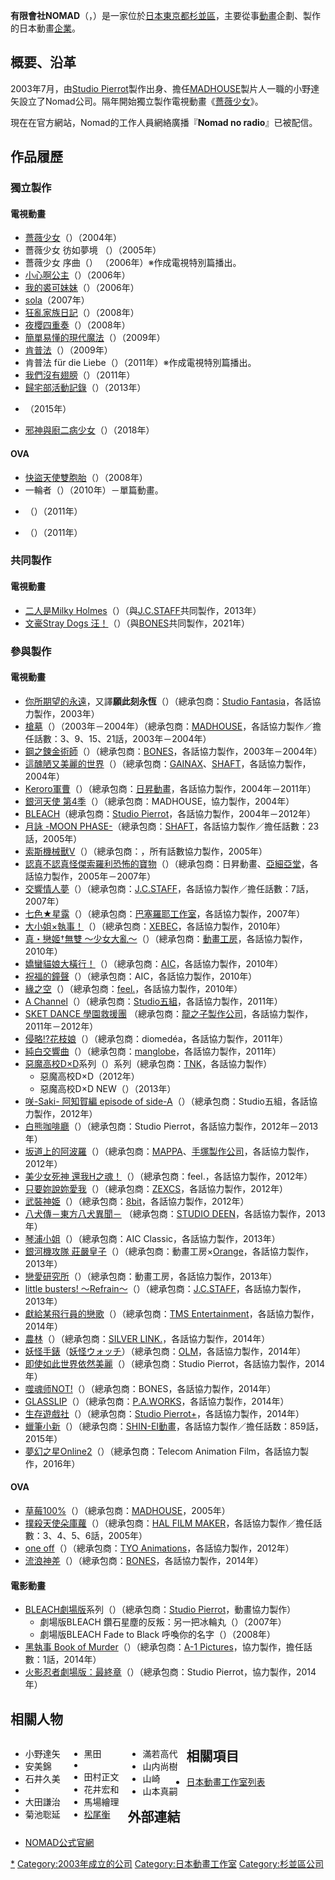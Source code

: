 {{unreferenced|time=2014-08-19T11:43:19+00:00}}
{{Otheruses|Nomad}}
{{Infobox Company
| company_name        = 有限會社NOMAD
| company_name_en     = NOMAD, Inc.
| company_logo        = [[File:Nomad_logo.png|250px]]
| company_type        = [[非上市公司|非上市公司]]
| original_text       = {{lang|ja|有限会社ノーマッド}}
| original_spelling   = 
| company_slogan      = 
| market_information  = 
| abbreviated_name    = 
| predecessor         = 
| successor           =
| foundation          = 2003年7月
| location            = {{JPN}}[[東京都|東京都]][[杉並區|杉並區]][[清水_(杉並區)|清水]]一丁目16番5號<br/>IWAI大樓2F
| zip_code            = 〒167-0033
| area_served         = 
| telephone_no        = 
| key_people          = 代表取締役：小野達矢
| industry            = [[媒體|媒體]]、[[情報|情報]]、通訊業、動畫工作室
| products            = [[動畫|動畫]]的企畫、製作、著作权管理
| services            = 
| capital             = 300萬[[日圓|日圓]]
| revenue             = 
| operating_income    = 
| profit              = 
| total_asset         = 
| net_asset           = 
| market_value        = 
| num_employees       = 36人
| equity              =
| P/E ratio           = 
| earnings per share  = 
| Net asset value     = 
| accounting_period   = 
| parent              = 
| divisions           = 
| major_shareholder   = 
| subsid              = 
| homepage            = http://www.nomad-inc.co.jp/
| width               = 
}}
'''有限會社NOMAD'''（{{lang-ja|有限会社ノーマッド}}，{{lang-en|NOMAD, Inc.}}）是一家位於[[日本|日本]][[東京都|東京都]][[杉並區|杉並區]]，主要從事[[動畫|動畫]]企劃、製作的日本動畫[[企業|企業]]。

== 概要、沿革 ==
2003年7月，由[[Studio_Pierrot|Studio Pierrot]]製作出身、擔任[[MADHOUSE|MADHOUSE]]製片人一職的小野達矢設立了Nomad公司。隔年開始獨立製作電視動畫《[[薔薇少女|薔薇少女]]》。

現在在官方網站，Nomad的工作人員網絡廣播『'''Nomad no radio'''』已被配信。

== 作品履歷 ==
=== 獨立製作 ===
==== 電視動畫 ====
* [[薔薇少女|薔薇少女]]（{{lang|ja|ローゼンメイデン}}）（2004年）
* 薔薇少女 彷如夢境 （{{lang|ja|ローゼンメイデン トロイメント}}）（2005年）
* 薔薇少女 序曲（{{lang|ja|ローゼンメイデン オーベルテューレ}}） （2006年）※作成電視特別篇播出。
* [[小心啊公主|小心啊公主]]（{{lang|ja|姫様ご用心}}）（2006年）
* [[我的裘可妹妹|我的裘可妹妹]]（{{lang|ja|ちょこっとシスター}}）（2006年）
* [[sola|sola]]（2007年）
* [[狂亂家族日記|狂亂家族日記]]（{{lang|ja|狂乱家族日記}}）（2008年）
* [[夜櫻四重奏|夜櫻四重奏]]（{{lang|ja|夜桜四重奏 〜ヨザクラカルテット〜}}）（2008年）
* [[簡單易懂的現代魔法|簡單易懂的現代魔法]]（{{lang|ja|よくわかる現代魔法}}）（2009年）
* [[肯普法|肯普法]]（{{lang|ja|けんぷファー}}）（2009年）
* 肯普法 für die Liebe（{{lang|ja|けんぷファー für die Liebe}}）（2011年）※作成電視特別篇播出。
* [[我們沒有翅膀|我們沒有翅膀]]（{{lang|ja|俺たちに翼はない}}）（2011年）
* [[歸宅部活動記錄|歸宅部活動記錄]]（{{lang|ja|帰宅部活動記録}}）（2013年）
* {{tsl|ja|VENUS PROJECT|VENUS PROJECT -CLIMAX-}}（2015年）
* [[邪神與廚二病少女|邪神與廚二病少女]]（{{lang|ja|邪神ちゃんドロップキック}}）（2018年）

==== OVA ====
* [[快盜天使雙胞胎|快盜天使雙胞胎]]（{{lang|ja|快盗天使ツインエンジェル}}）（2008年）
* 一輪者（{{lang|ja|一輪者 ICHIRIN-SHA}}）（2010年）－單篇動畫。
* {{tsl|ja|T.P.さくら 〜タイムパラディンさくら〜|T.P.櫻.～時空樹防衛戰～}}（{{lang|ja|T.P.さくら 〜タイムパラディンさくら〜}}）（2011年）
* {{tsl|ja|VitaminX|維他命X Addiction}}（{{lang|ja|VitaminX Addiction}}）（2011年）

=== 共同製作 ===
==== 電視動畫 ====
* [[偵探歌劇_少女福爾摩斯|二人是Milky Holmes]]（{{lang|ja|ふたりはミルキィホームズ}}）（與[[J.C.STAFF|J.C.STAFF]]共同製作，2013年）
* [[文豪Stray_Dogs|文豪Stray Dogs 汪！]]（{{lang|ja|文豪ストレイドッグス わん!}}）（與[[BONES_(動畫製作公司)|BONES]]共同製作，2021年）

=== 參與製作 ===
==== 電視動畫 ====
* [[你所期望的永遠|你所期望的永遠]]，又譯'''願此刻永恆'''（{{lang|ja|君が望む永遠}}）（總承包商：[[Studio_Fantasia|Studio Fantasia]]，各話協力製作，2003年）
* [[槍墓|槍墓]]（{{lang|ja|Gungrave}}）（2003年－2004年）（總承包商：[[MADHOUSE|MADHOUSE]]，各話協力製作／擔任話數：3、9、15、21話，2003年－2004年）
* [[鋼之鍊金術師|鋼之鍊金術師]]（{{lang|ja|鋼の錬金術師}}）（總承包商：[[BONES_(動畫製作公司)|BONES]]，各話協力製作，2003年－2004年）
* [[醜陋美世界|這醜陋又美麗的世界]]（{{lang|ja|この醜くも美しい世界}}）（總承包商：[[GAINAX|GAINAX]]、[[SHAFT|SHAFT]]，各話協力製作，2004年）
* [[Keroro軍曹|Keroro軍曹]]（{{lang|ja|ケロロ軍曹}}）（總承包商：[[日昇動畫|日昇動畫]]，各話協力製作，2004年－2011年）
* [[銀河天使|銀河天使 第4季]]（{{lang|ja|ギャラクシーエンジェル 第4期}}）（總承包商：MADHOUSE，協力製作，2004年）
* [[BLEACH_(動畫)|BLEACH]]（總承包商：[[Studio_Pierrot|Studio Pierrot]]，各話協力製作，2004年－2012年）
* [[月詠|月詠 -MOON PHASE-]]（總承包商：[[SHAFT|SHAFT]]，各話協力製作／擔任話數：23話，2005年）
* [[索斯機械獸V|索斯機械獸V]]（{{lang|ja|ゾイドジェネシス}}）（總承包商：{{tsl|ja|小学館ミュージック&デジタル エンタテイメント|小學館音樂數位娛樂}}，所有話數協力製作，2005年）
* [[怪俠佐羅利|認真不認真怪傑索羅利恐怖的寶物]]（{{lang|ja|まじめにふまじめ かいけつゾロリ}}）（總承包商：日昇動畫、[[亞細亞堂|亞細亞堂]]，各話協力製作，2005年－2007年）
* [[交響情人夢|交響情人夢]]（{{lang|ja|のだめカンタービレ}}）（總承包商：[[J.C.STAFF|J.C.STAFF]]，各話協力製作／擔任話數：7話，2007年）
* [[七色★星露|七色★星露]]（{{lang|ja|ななついろ★ドロップス}}）（總承包商：[[diomedéa|巴塞羅耶工作室]]，各話協力製作，2007年）
* [[大小姐×執事！|大小姐×執事！]]（{{lang|ja|れでぃ×ばと!}}）（總承包商：[[XEBEC|XEBEC]]，各話協力製作，2010年）
* [[戀姬†無雙|真・戀姬†無雙 〜少女大亂〜]]（{{lang|ja|真・恋姫†無双 〜乙女大乱〜}}）（總承包商：[[動畫工房|動畫工房]]，各話協力製作，2010年）
* [[嬌蠻貓娘大橫行|嬌蠻貓娘大橫行！]]（{{lang|ja|迷い猫オーバーラン！}}）（總承包商：[[動畫國際公司|AIC]]，各話協力製作，2010年）
* [[祝福的鐘聲|祝福的鐘聲]]（{{lang|ja|祝福のカンパネラ}}）（總承包商：AIC，各話協力製作，2010年）
* [[緣之空|緣之空]]（{{lang|ja|ヨスガノソラ}}）（總承包商：[[feel.|feel.]]，各話協力製作，2010年）
* [[A頻道|A Channel]]（{{lang|ja|Aチャンネル}}）（總承包商：[[Studio五組|Studio五組]]，各話協力製作，2011年）
* [[SKET_DANCE|SKET DANCE 學園救援團]] （總承包商：[[龍之子製作公司|龍之子製作公司]]，各話協力製作，2011年－2012年）
* [[侵略！花枝娘|侵略!?花枝娘]]（{{lang|ja|侵略!?イカ娘（}}）（總承包商：diomedéa，各話協力製作，2011年）
* [[純白交響曲|純白交響曲]]（{{lang|ja|ましろ色シンフォニー}}）（總承包商：[[manglobe|manglobe]]，各話協力製作，2011年）
* [[惡魔高校D×D|惡魔高校D×D]]系列（{{lang|ja|ハイスクールD×D}}）系列（總承包商：[[TNK|TNK]]，各話協力製作）
** 惡魔高校D×D（2012年）
** 惡魔高校D×D NEW（{{lang|ja|ハイスクールD×D NEW}}）（2013年）
* [[咲-Saki-|咲-Saki- 阿知賀編 episode of side-A]]（{{lang|ja|咲-Saki- 阿知賀編 episode of side-A}}）（總承包商：Studio五組，各話協力製作，2012年）
* [[白熊咖啡廳|白熊咖啡廳]]（{{lang|ja|しろくまカフェ}}）（總承包商：Studio Pierrot，各話協力製作，2012年－2013年）
* [[坂道上的阿波羅|坂道上的阿波羅]]（{{lang|ja|坂道のアポロン}}）（總承包商：[[MAPPA|MAPPA]]、[[手塚製作公司|手塚製作公司]]，各話協力製作，2012年）
* [[美少女死神_還我H之魂！|美少女死神 還我H之魂！]]（{{lang|ja|だから僕は、Hができない。}}）（總承包商：feel.，各話協力製作，2012年）
* [[只要妳說妳愛我|只要妳說妳愛我]]（{{lang|ja|好きっていいなよ。}}）（總承包商：[[ZEXCS|ZEXCS]]，各話協力製作，2012年）
* [[武裝神姫|武裝神姫]]（{{lang|ja|武装神姫}}）（總承包商：[[8bit|8bit]]，各話協力製作，2012年）
* [[八犬傳－東方八犬異聞－|八犬傳－東方八犬異聞－]] （總承包商：[[STUDIO_DEEN|STUDIO DEEN]]，各話協力製作，2013年）
* [[琴浦小姐|琴浦小姐]]（{{lang|ja|琴浦さん}}）（總承包商：AIC Classic，各話協力製作，2013年）
* [[銀河機攻隊_莊嚴皇子|銀河機攻隊 莊嚴皇子]]（{{lang|ja|銀河機攻隊 マジェスティックプリンス}}）（總承包商：動畫工房×[[Orange|Orange]]，各話協力製作，2013年）
* [[戀愛研究所|戀愛研究所]]（{{lang|ja|恋愛ラボ}}）（總承包商：動畫工房，各話協力製作，2013年）
* [[Little_Busters!|little busters! 〜Refrain〜]]（{{lang|ja|リトルバスターズ! 〜Refrain〜}}）（總承包商：[[J.C.STAFF|J.C.STAFF]]，各話協力製作，2013年）
* [[獻給某飛行員的戀歌|獻給某飛行員的戀歌]]（{{lang|ja|とある飛空士への恋歌}}）（總承包商：[[TMS娛樂|TMS Entertainment]]，各話協力製作，2014年）
* [[農林|農林]]（{{lang|ja|のうりん}}）（總承包商：[[SILVER_LINK.|SILVER LINK.]]，各話協力製作，2014年）
* [[妖怪手錶|妖怪手錶]]（[[妖怪ウォッチ|妖怪ウォッチ]]）（總承包商：[[OLM|OLM]]，各話協力製作，2014年）
* [[即使如此世界依然美麗|即使如此世界依然美麗]]（{{lang|ja|それでも世界は美しい}}）（總承包商：Studio Pierrot，各話協力製作，2014年）
* [[Soul_Eater_Not!|噬魂师NOT!]]（{{lang|ja|ソウルイーターノット!}}）（總承包商：BONES，各話協力製作，2014年）
* [[GLASSLIP|GLASSLIP]]（{{lang|ja|グラスリップ}}）（總承包商：[[P.A._Works|P.A.WORKS]]，各話協力製作，2014年）
* [[生存遊戲社|生存遊戲社]]（{{lang|ja|さばげぶっ!}}）（總承包商：[[Pierrot_PLUS|Studio Pierrot+]]，各話協力製作，2014年）
* [[蠟筆小新|蠟筆小新]]（{{lang|ja|クレヨンしんちゃん}}）（總承包商：[[SHIN-EI動畫|SHIN-EI動畫]]，各話協力製作／擔任話数：859話，2015年）
* [[梦幻之星在线2|夢幻之星Online2]]（{{lang|ja|ファンタシースターオンライン2 ジ アニメーション}}）（總承包商：Telecom Animation Film，各話協力製作，2016年）

==== OVA ====
* [[草莓100%#OVA標題|草莓100%]]（{{lang|ja|いちご100%}}）（總承包商：[[MADHOUSE|MADHOUSE]]，2005年）
* [[撲殺天使朵庫蘿|撲殺天使朵庫蘿]]（{{lang|ja|撲殺天使ドクロちゃん}}）（總承包商：[[HAL_FILM_MAKER|HAL FILM MAKER]]，各話協力製作／擔任話數：3、4、5、6話，2005年）
* [[one_off|one off]]（{{lang|ja|わんおふ -one off-}}）（總承包商：[[TYO_Animations|TYO Animations]]，各話協力製作，2012年）
* [[流浪神差|流浪神差]]（{{lang|ja|ノラガミ}}）（總承包商：[[BONES_(動畫製作公司)|BONES]]，各話協力製作，2014年）

==== 電影動畫 ====
* [[BLEACH_(動畫)|BLEACH劇場版]]系列（{{lang|ja|BLEACH}}）（總承包商：[[Studio_Pierrot|Studio Pierrot]]，動畫協力製作）
** 劇場版BLEACH 鑽石星塵的反叛：另一把冰輪丸（{{lang|ja|劇場版BLEACH The DiamondDust Rebellion もう一つの氷輪丸}}）（2007年）
** 劇場版BLEACH Fade to Black 呼喚你的名字（{{lang|ja|劇場版BLEACH Fade to Black 君の名を呼ぶ}}）（2008年）
* [[黑執事|黑執事 Book of Murder]]（{{lang|ja|黒執事 Book of Murder}}）（總承包商：[[A-1_Pictures|A-1 Pictures]]，協力製作，擔任話數：1話，2014年）
* [[火影忍者劇場版：最終章|火影忍者劇場版：最終章]]（{{lang|ja|THE LAST -NARUTO THE MOVIE-}}）（總承包商：Studio Pierrot，協力製作，2014年）

== 相關人物 ==
<div style="float: left; vertical-align: top; white-space: nowrap; margin-right: 1em;">
* 小野達矢
* 安美錦
* 石井久美
* {{tsl|ja|後信治}}
* 大田謙治
* 菊池聡延
</div><div style="float: left; vertical-align: top; white-space: nowrap; margin-right: 1em;">
* 黑田{{lang|ja|やすひろ}}
* {{link-ja|古賀誠 (动畫師)|古賀誠 (アニメーター)|古賀誠}}
* 田村正文
* 花井宏和
* 馬場繪理
* [[松尾衡|松尾衡]]
</div><div style="float: left; vertical-align: top; white-space: nowrap; margin-right: 1em;">
* 滿若高代
* 山内尚樹
* 山崎{{lang|ja|みつえ}}
* 山本真嗣
</div>{{clear}}

== 相關項目 ==
* [[日本動畫工作室列表|日本動畫工作室列表]]

== 外部連結 ==
* {{ja}}[http://www.nomad-inc.co.jp/ NOMAD公式官網]{{Wayback|url=http://www.nomad-inc.co.jp/ |date=20140724172754 }}

{{NOMAD}}
{{DEFAULTSORT:Nomad}}
[[Category:NOMAD|*]]
[[Category:2003年成立的公司|Category:2003年成立的公司]]
[[Category:日本動畫工作室|Category:日本動畫工作室]]
[[Category:杉並區公司|Category:杉並區公司]]